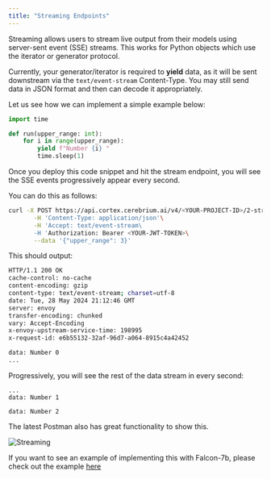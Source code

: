 ```yaml
---
title: "Streaming Endpoints"
---
```


Streaming allows users to stream live output from their models using server-sent event (SSE) streams.
This works for Python objects which use the iterator or generator protocol.

Currently, your generator/iterator is required to <b>yield</b> data, as it will be sent downstream via the `text/event-stream` Content-Type.
You may still send data in JSON format and then can decode it appropriately.

Let us see how we can implement a simple example below:

```python
import time

def run(upper_range: int):
    for i in range(upper_range):
        yield f"Number {i} "
        time.sleep(1)
```

Once you deploy this code snippet and hit the stream endpoint, you will see the SSE events progressively appear every second.

You can do this as follows:

```bash
curl -X POST https://api.cortex.cerebrium.ai/v4/<YOUR-PROJECT-ID>/2-streaming-endpoint/run \
       -H 'Content-Type: application/json'\
       -H 'Accept: text/event-stream\
       -H 'Authorization: Bearer <YOUR-JWT-TOKEN>\
       --data '{"upper_range": 3}'
```

This should output:

```bash
HTTP/1.1 200 OK
cache-control: no-cache
content-encoding: gzip
content-type: text/event-stream; charset=utf-8
date: Tue, 28 May 2024 21:12:46 GMT
server: envoy
transfer-encoding: chunked
vary: Accept-Encoding
x-envoy-upstream-service-time: 198995
x-request-id: e6b55132-32af-96d7-a064-8915c4a42452

data: Number 0
...
```

Progressively, you will see the rest of the data stream in every second:

```
...
data: Number 1

data: Number 2
```

The latest Postman also has great functionality to show this.

![Streaming](/images/cortex/streaming-postman.png)

If you want to see an example of implementing this with Falcon-7b, please check out the example [here](https://github.com/CerebriumAI/examples/tree/master/5-large-language-models/2-streaming-endpoint)
